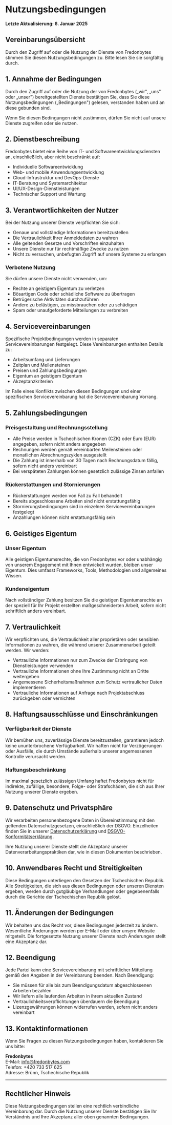 # Nutzungsbedingungen

**Letzte Aktualisierung: 6. Januar 2025**

## Vereinbarungsübersicht

Durch den Zugriff auf oder die Nutzung der Dienste von Fredonbytes stimmen Sie diesen Nutzungsbedingungen zu. Bitte lesen Sie sie sorgfältig durch.

## 1. Annahme der Bedingungen

Durch den Zugriff auf oder die Nutzung der von Fredonbytes („wir", „uns" oder „unser") bereitgestellten Dienste bestätigen Sie, dass Sie diese Nutzungsbedingungen („Bedingungen") gelesen, verstanden haben und an diese gebunden sind.

Wenn Sie diesen Bedingungen nicht zustimmen, dürfen Sie nicht auf unsere Dienste zugreifen oder sie nutzen.

## 2. Dienstbeschreibung

Fredonbytes bietet eine Reihe von IT- und Softwareentwicklungsdiensten an, einschließlich, aber nicht beschränkt auf:

- Individuelle Softwareentwicklung
- Web- und mobile Anwendungsentwicklung
- Cloud-Infrastruktur und DevOps-Dienste
- IT-Beratung und Systemarchitektur
- UI/UX-Design-Dienstleistungen
- Technischer Support und Wartung

## 3. Verantwortlichkeiten der Nutzer

Bei der Nutzung unserer Dienste verpflichten Sie sich:

- Genaue und vollständige Informationen bereitzustellen
- Die Vertraulichkeit Ihrer Anmeldedaten zu wahren
- Alle geltenden Gesetze und Vorschriften einzuhalten
- Unsere Dienste nur für rechtmäßige Zwecke zu nutzen
- Nicht zu versuchen, unbefugten Zugriff auf unsere Systeme zu erlangen

### Verbotene Nutzung

Sie dürfen unsere Dienste nicht verwenden, um:

- Rechte an geistigem Eigentum zu verletzen
- Bösartigen Code oder schädliche Software zu übertragen
- Betrügerische Aktivitäten durchzuführen
- Andere zu belästigen, zu missbrauchen oder zu schädigen
- Spam oder unaufgeforderte Mitteilungen zu verbreiten

## 4. Servicevereinbarungen

Spezifische Projektbedingungen werden in separaten Servicevereinbarungen festgelegt. Diese Vereinbarungen enthalten Details zu:

- Arbeitsumfang und Lieferungen
- Zeitplan und Meilensteinen
- Preisen und Zahlungsbedingungen
- Eigentum an geistigem Eigentum
- Akzeptanzkriterien

Im Falle eines Konflikts zwischen diesen Bedingungen und einer spezifischen Servicevereinbarung hat die Servicevereinbarung Vorrang.

## 5. Zahlungsbedingungen

### Preisgestaltung und Rechnungsstellung

- Alle Preise werden in Tschechischen Kronen (CZK) oder Euro (EUR) angegeben, sofern nicht anders angegeben
- Rechnungen werden gemäß vereinbarten Meilensteinen oder monatlichen Abrechnungszyklen ausgestellt
- Die Zahlung ist innerhalb von 30 Tagen nach Rechnungsdatum fällig, sofern nicht anders vereinbart
- Bei verspäteten Zahlungen können gesetzlich zulässige Zinsen anfallen

### Rückerstattungen und Stornierungen

- Rückerstattungen werden von Fall zu Fall behandelt
- Bereits abgeschlossene Arbeiten sind nicht erstattungsfähig
- Stornierungsbedingungen sind in einzelnen Servicevereinbarungen festgelegt
- Anzahlungen können nicht erstattungsfähig sein

## 6. Geistiges Eigentum

### Unser Eigentum

Alle geistigen Eigentumsrechte, die von Fredonbytes vor oder unabhängig von unserem Engagement mit Ihnen entwickelt wurden, bleiben unser Eigentum. Dies umfasst Frameworks, Tools, Methodologien und allgemeines Wissen.

### Kundeneigentum

Nach vollständiger Zahlung besitzen Sie die geistigen Eigentumsrechte an der speziell für Ihr Projekt erstellten maßgeschneiderten Arbeit, sofern nicht schriftlich anders vereinbart.

## 7. Vertraulichkeit

Wir verpflichten uns, die Vertraulichkeit aller proprietären oder sensiblen Informationen zu wahren, die während unserer Zusammenarbeit geteilt werden. Wir werden:

- Vertrauliche Informationen nur zum Zwecke der Erbringung von Dienstleistungen verwenden
- Vertrauliche Informationen ohne Ihre Zustimmung nicht an Dritte weitergeben
- Angemessene Sicherheitsmaßnahmen zum Schutz vertraulicher Daten implementieren
- Vertrauliche Informationen auf Anfrage nach Projektabschluss zurückgeben oder vernichten

## 8. Haftungsausschlüsse und Einschränkungen

### Verfügbarkeit der Dienste

Wir bemühen uns, zuverlässige Dienste bereitzustellen, garantieren jedoch keine ununterbrochene Verfügbarkeit. Wir haften nicht für Verzögerungen oder Ausfälle, die durch Umstände außerhalb unserer angemessenen Kontrolle verursacht werden.

### Haftungsbeschränkung

Im maximal gesetzlich zulässigen Umfang haftet Fredonbytes nicht für indirekte, zufällige, besondere, Folge- oder Strafschäden, die sich aus Ihrer Nutzung unserer Dienste ergeben.

## 9. Datenschutz und Privatsphäre

Wir verarbeiten personenbezogene Daten in Übereinstimmung mit den geltenden Datenschutzgesetzen, einschließlich der DSGVO. Einzelheiten finden Sie in unserer [Datenschutzerklärung](/de/policies) und [DSGVO-Konformitätserklärung](/de/gdpr).

Ihre Nutzung unserer Dienste stellt die Akzeptanz unserer Datenverarbeitungspraktiken dar, wie in diesen Dokumenten beschrieben.

## 10. Anwendbares Recht und Streitigkeiten

Diese Bedingungen unterliegen den Gesetzen der Tschechischen Republik. Alle Streitigkeiten, die sich aus diesen Bedingungen oder unseren Diensten ergeben, werden durch gutgläubige Verhandlungen oder gegebenenfalls durch die Gerichte der Tschechischen Republik gelöst.

## 11. Änderungen der Bedingungen

Wir behalten uns das Recht vor, diese Bedingungen jederzeit zu ändern. Wesentliche Änderungen werden per E-Mail oder über unsere Website mitgeteilt. Die fortgesetzte Nutzung unserer Dienste nach Änderungen stellt eine Akzeptanz dar.

## 12. Beendigung

Jede Partei kann eine Servicevereinbarung mit schriftlicher Mitteilung gemäß den Angaben in der Vereinbarung beenden. Nach Beendigung:

- Sie müssen für alle bis zum Beendigungsdatum abgeschlossenen Arbeiten bezahlen
- Wir liefern alle laufenden Arbeiten in ihrem aktuellen Zustand
- Vertraulichkeitsverpflichtungen überdauern die Beendigung
- Lizenzgewährungen können widerrufen werden, sofern nicht anders vereinbart

## 13. Kontaktinformationen

Wenn Sie Fragen zu diesen Nutzungsbedingungen haben, kontaktieren Sie uns bitte:

**Fredonbytes**  
E-Mail: info@fredonbytes.com  
Telefon: +420 733 517 625  
Adresse: Brünn, Tschechische Republik

---

## Rechtlicher Hinweis

Diese Nutzungsbedingungen stellen eine rechtlich verbindliche Vereinbarung dar. Durch die Nutzung unserer Dienste bestätigen Sie Ihr Verständnis und Ihre Akzeptanz aller oben genannten Bedingungen.
